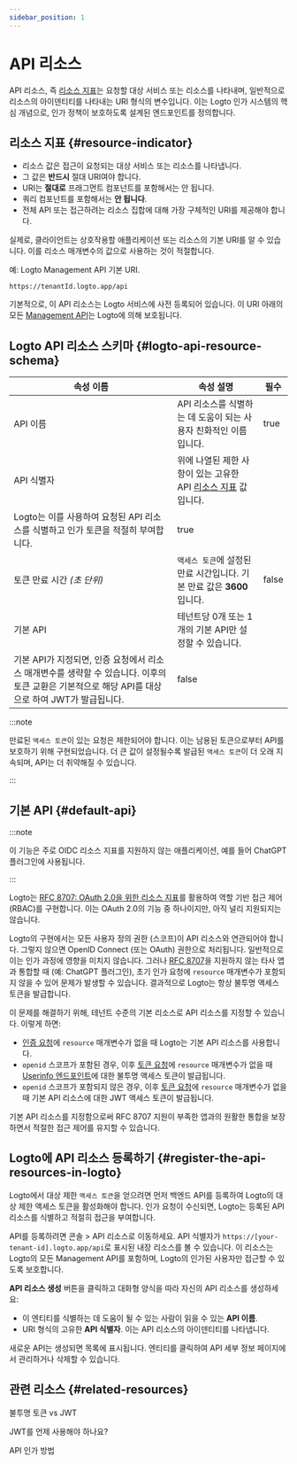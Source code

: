 ```yaml
---
sidebar_position: 1
---
```


# API 리소스

API 리소스, 즉 [리소스 지표](https://www.rfc-editor.org/rfc/rfc8707.html)는 요청할 대상 서비스 또는 리소스를 나타내며, 일반적으로 리소스의 아이덴티티를 나타내는 URI 형식의 변수입니다. 이는 Logto 인가 시스템의 핵심 개념으로, 인가 정책이 보호하도록 설계된 엔드포인트를 정의합니다.

## 리소스 지표 \{#resource-indicator}

- 리소스 값은 접근이 요청되는 대상 서비스 또는 리소스를 나타냅니다.
- 그 값은 **반드시** 절대 URI여야 합니다.
- URI는 **절대로** 프래그먼트 컴포넌트를 포함해서는 안 됩니다.
- 쿼리 컴포넌트를 포함해서는 **안 됩니다**.
- 전체 API 또는 접근하려는 리소스 집합에 대해 가장 구체적인 URI를 제공해야 합니다.

실제로, 클라이언트는 상호작용할 애플리케이션 또는 리소스의 기본 URI를 알 수 있습니다. 이를 리소스 매개변수의 값으로 사용하는 것이 적절합니다.

예: Logto Management API 기본 URI.

```
https://tenantId.logto.app/api
```

기본적으로, 이 API 리소스는 Logto 서비스에 사전 등록되어 있습니다. 이 URI 아래의 모든 [Management API](https://openapi.logto.io/)는 Logto에 의해 보호됩니다.

## Logto API 리소스 스키마 \{#logto-api-resource-schema}

| **속성 이름**                                                                                                                                     | **속성 설명**                                                                                                | **필수** |
| ------------------------------------------------------------------------------------------------------------------------------------------------- | ------------------------------------------------------------------------------------------------------------ | -------- |
| API 이름                                                                                                                                          | API 리소스를 식별하는 데 도움이 되는 사용자 친화적인 이름입니다.                                             | true     |
| API 식별자                                                                                                                                        | 위에 나열된 제한 사항이 있는 고유한 API [리소스 지표](https://www.rfc-editor.org/rfc/rfc8707.html) 값입니다. |
| Logto는 이를 사용하여 요청된 API 리소스를 식별하고 인가 토큰을 적절히 부여합니다.                                                                 | true                                                                                                         |
| 토큰 만료 시간 _(초 단위)_                                                                                                                        | `액세스 토큰`에 설정된 만료 시간입니다. 기본 만료 값은 **3600**입니다.                                       | false    |
| 기본 API                                                                                                                                          | 테넌트당 0개 또는 1개의 기본 API만 설정할 수 있습니다.                                                       |
| 기본 API가 지정되면, 인증 요청에서 리소스 매개변수를 생략할 수 있습니다. 이후의 토큰 교환은 기본적으로 해당 API를 대상으로 하여 JWT가 발급됩니다. | false                                                                                                        |

:::note

만료된 `액세스 토큰`이 있는 요청은 제한되어야 합니다. 이는 남용된 토큰으로부터 API를 보호하기 위해 구현되었습니다. 더 큰 값이 설정될수록 발급된 `액세스 토큰`이 더 오래 지속되며, API는 더 취약해질 수 있습니다.

:::

## 기본 API \{#default-api}

:::note

이 기능은 주로 OIDC 리소스 지표를 지원하지 않는 애플리케이션, 예를 들어 ChatGPT 플러그인에 사용됩니다.

:::

Logto는 [RFC 8707: OAuth 2.0을 위한 리소스 지표](https://www.rfc-editor.org/rfc/rfc8707)를 활용하여 역할 기반 접근 제어 (RBAC)를 구현합니다. 이는 OAuth 2.0의 기능 중 하나이지만, 아직 널리 지원되지는 않습니다.

Logto의 구현에서는 모든 사용자 정의 권한 (스코프)이 API 리소스와 연관되어야 합니다. 그렇지 않으면 OpenID Connect (또는 OAuth) 권한으로 처리됩니다. 일반적으로 이는 인가 과정에 영향을 미치지 않습니다. 그러나 [RFC 8707](https://www.rfc-editor.org/rfc/rfc8707.html)을 지원하지 않는 타사 앱과 통합할 때 (예: ChatGPT 플러그인), 초기 인가 요청에 `resource` 매개변수가 포함되지 않을 수 있어 문제가 발생할 수 있습니다. 결과적으로 Logto는 항상 불투명 액세스 토큰을 발급합니다.

이 문제를 해결하기 위해, 테넌트 수준의 기본 리소스로 API 리소스를 지정할 수 있습니다. 이렇게 하면:

- [인증 요청](https://openid.net/specs/openid-connect-core-1_0.html#AuthRequest)에 `resource` 매개변수가 없을 때 Logto는 기본 API 리소스를 사용합니다.
- `openid` 스코프가 포함된 경우, 이후 [토큰 요청](https://openid.net/specs/openid-connect-core-1_0.html#TokenRequest)에 `resource` 매개변수가 없을 때 [Userinfo 엔드포인트](https://openid.net/specs/openid-connect-core-1_0.html#UserInfo)에 대한 불투명 액세스 토큰이 발급됩니다.
- `openid` 스코프가 포함되지 않은 경우, 이후 [토큰 요청](https://openid.net/specs/openid-connect-core-1_0.html#TokenRequest)에 `resource` 매개변수가 없을 때 기본 API 리소스에 대한 JWT 액세스 토큰이 발급됩니다.

기본 API 리소스를 지정함으로써 RFC 8707 지원이 부족한 앱과의 원활한 통합을 보장하면서 적절한 접근 제어를 유지할 수 있습니다.

## Logto에 API 리소스 등록하기 \{#register-the-api-resources-in-logto}

Logto에서 대상 제한 `액세스 토큰`을 얻으려면 먼저 백엔드 API를 등록하여 Logto의 대상 제한 액세스 토큰을 활성화해야 합니다. 인가 요청이 수신되면, Logto는 등록된 API 리소스를 식별하고 적절히 접근을 부여합니다.

API를 등록하려면 <CloudLink to="/api-resources">콘솔 > API 리소스</CloudLink>로 이동하세요. API 식별자가 `https://[your-tenant-id].logto.app/api`로 표시된 내장 리소스를 볼 수 있습니다. 이 리소스는 Logto의 모든 Management API를 포함하며, Logto의 인가된 사용자만 접근할 수 있도록 보호합니다.

**API 리소스 생성** 버튼을 클릭하고 대화형 양식을 따라 자신의 API 리소스를 생성하세요:

- 이 엔티티를 식별하는 데 도움이 될 수 있는 사람이 읽을 수 있는 **API 이름**.
- URI 형식의 고유한 **API 식별자**. 이는 API 리소스의 아이덴티티를 나타냅니다.

새로운 API는 생성되면 목록에 표시됩니다. 엔티티를 클릭하여 API 세부 정보 페이지에서 관리하거나 삭제할 수 있습니다.

## 관련 리소스 \{#related-resources}

<Url href="https://blog.logto.io/opaque-token-vs-jwt">불투명 토큰 vs JWT</Url>

<Url href="https://blog.logto.io/when-should-i-use-jwts">JWT를 언제 사용해야 하나요?</Url>

<Url href="https://blog.logto.io/api-authorization-methods">API 인가 방법</Url>
